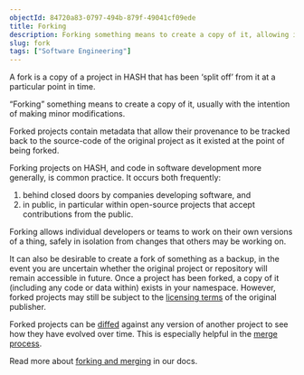 ```yaml
---
objectId: 84720a83-0797-494b-879f-49041cf09ede
title: Forking
description: Forking something means to create a copy of it, allowing individual developers or teams to work on their own versions of it, in safe isolation.
slug: fork
tags: ["Software Engineering"]
---
```


A fork is a copy of a project in HASH that has been ‘split off’ from it at a particular point in time.

“Forking” something means to create a copy of it, usually with the intention of making minor modifications.

Forked projects contain metadata that allow their provenance to be tracked back to the source-code of the original project as it existed at the point of being forked.

Forking projects on HASH, and code in software development more generally, is common practice. It occurs both frequently:

1. behind closed doors by companies developing software, and
1. in public, in particular within open-source projects that accept contributions from the public.

Forking allows individual developers or teams to work on their own versions of a thing, safely in isolation from changes that others may be working on.

It can also be desirable to create a fork of something as a backup, in the event you are uncertain whether the original project or repository will remain accessible in future. Once a project has been forked, a copy of it (including any code or data within) exists in your namespace. However, forked projects may still be subject to the [licensing terms](https://hash.ai/glossary/model-licensing) of the original publisher.

Forked projects can be [diffed](https://hash.ai/glossary/diff) against any version of another project to see how they have evolved over time. This is especially helpful in the [merge process](https://hash.ai/glossary/merge).

Read more about [forking and merging](https://hash.dev/docs/simulations/create/collaboration/forking-and-merging) in our docs.
